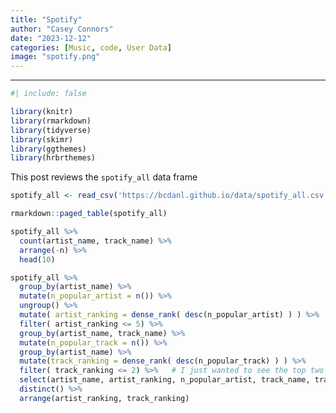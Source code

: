 ```yaml
---
title: "Spotify"
author: "Casey Connors"
date: "2023-12-12"
categories: [Music, code, User Data]
image: "spotify.png"
---
```

---
```r
#| include: false

library(knitr)
library(rmarkdown)
library(tidyverse)
library(skimr)
library(ggthemes)
library(hrbrthemes)


```

This post reviews the `spotify_all` data frame

```r
spotify_all <- read_csv('https://bcdanl.github.io/data/spotify_all.csv')
```

```r
rmarkdown::paged_table(spotify_all)
```

```r
spotify_all %>% 
  count(artist_name, track_name) %>% 
  arrange(-n) %>% 
  head(10)
```

```r
spotify_all %>% 
  group_by(artist_name) %>% 
  mutate(n_popular_artist = n()) %>% 
  ungroup() %>% 
  mutate( artist_ranking = dense_rank( desc(n_popular_artist) ) ) %>% 
  filter( artist_ranking <= 5) %>% 
  group_by(artist_name, track_name) %>% 
  mutate(n_popular_track = n()) %>% 
  group_by(artist_name) %>% 
  mutate(track_ranking = dense_rank( desc(n_popular_track) ) ) %>% 
  filter( track_ranking <= 2) %>%   # I just wanted to see the top two tracks for each artist
  select(artist_name, artist_ranking, n_popular_artist, track_name, track_ranking, n_popular_track) %>% 
  distinct() %>% 
  arrange(artist_ranking, track_ranking)
```